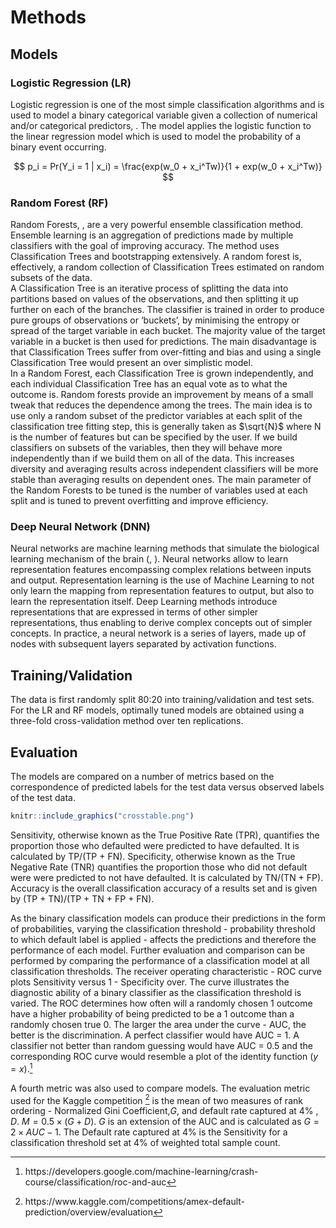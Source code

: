 
\spacing{1.1}
# Methods
## Models
### Logistic Regression (LR)  

Logistic regression is one of the most simple classification algorithms and is used to model a binary categorical variable given a collection of numerical and/or categorical predictors, \citet{alma9945667093902959}. The model applies the logistic function to the linear regression model which is used to model the probability of a binary event occurring. \spacing{0.5}

$$ p_i = Pr(Y_i = 1 | x_i) = \frac{exp(w_0 + x_i^Tw)}{1 + exp(w_0 + x_i^Tw)} $$


### Random Forest (RF)  
\spacing{1.1}
Random Forests, \citet{rfor}, are a very powerful ensemble classification method. Ensemble learning is an aggregation of predictions made by multiple classifiers with the goal of improving accuracy. The method uses Classification Trees and bootstrapping extensively. A random forest is, effectively, a random collection of Classification Trees estimated on random subsets of the data.  
A Classification Tree is an iterative process of splitting the data into partitions based on values of the observations, and then splitting it up further on each of the branches. The classifier is trained in order to produce pure groups of observations or 'buckets', by minimising the entropy or spread of the target variable in each bucket. The majority value of the target variable in a bucket is then used for predictions. The main disadvantage is that Classification Trees suffer from over-fitting and bias and using a single Classification Tree would present an over simplistic model.  
In a Random Forest, each Classification Tree is  grown independently, and each individual Classification Tree has an equal vote as to what the outcome is. Random forests provide an improvement by means of a small tweak that reduces the dependence among the trees. The main idea is to use only a random subset of the predictor variables at each split of the classification tree fitting step, this is generally taken as $\sqrt{N}$ where N is the number of features but can be specified by the user. If we build classifiers on subsets of the variables, then they will behave more independently than if we build them on all of the data. This increases diversity and averaging results across independent classifiers will be more stable than averaging results on dependent ones. The main parameter of the Random Forests to be tuned is the number of variables used at each split and is tuned to prevent overfitting and improve efficiency.  


### Deep Neural Network (DNN)  

Neural networks are machine learning methods that simulate the biological learning mechanism of the brain (\citet{Goodfellow-et-al-2016}, \citet{zhang2021dive}). Neural networks allow to learn representation features encompassing complex relations between inputs and output. Representation learning is the use of Machine Learning to not only learn the mapping from representation features to output, but also to learn the representation itself. Deep Learning methods introduce representations that are expressed in terms of other simpler representations, thus enabling to derive complex concepts out of simpler concepts. In practice, a neural network is a series of layers, made up of nodes with subsequent layers separated by activation functions.

## Training/Validation

The data is first randomly split 80:20 into training/validation and test sets.
For the LR and RF models, optimally tuned models are obtained using a three-fold cross-validation method over ten replications. 

## Evaluation

The models are compared on a number of metrics based on the correspondence of predicted labels for the test data versus observed labels of the test data.   

```r

knitr::include_graphics("crosstable.png")
```

Sensitivity, otherwise known as the True Positive Rate (TPR), quantifies the proportion those who defaulted were predicted to have defaulted. It is calculated by TP/(TP + FN). Specificity, otherwise known as the True Negative Rate (TNR) quantifies the proportion those who did not default were were  predicted to not have defaulted. It is calculated by TN/(TN + FP). Accuracy is the overall classification accuracy of a results set and is given by (TP + TN)/(TP + TN + FP + FN).   

As the binary classification models can produce their predictions in the form of probabilities, varying the classification threshold - probability threshold to which default label is applied - affects the predictions and therefore the performance of each model. Further evaluation and comparison can be performed by comparing the performance of a classification model at all classification thresholds. The receiver operating characteristic - ROC curve plots Sensitivity versus 1 - Specificity over. The curve illustrates the diagnostic ability of a binary classifier as the classification threshold is varied. The ROC determines how often will a randomly chosen 1 outcome have a higher probability of being predicted to be a 1 outcome than a randomly chosen true 0. The larger the area under the curve - AUC, the better is the discrimination. A perfect classifier would have AUC = 1. A classifier not better than random guessing would have AUC = 0.5 and the corresponding ROC curve would resemble a plot of the identity function ($y = x$).[^AUC]    

A fourth metric was also used to compare models. The evaluation metric used for the Kaggle competition [^met2] is the mean of two measures of rank ordering - Normalized Gini Coefficient,$G$, and default rate captured at 4% , $D$. $M = 0.5 \times (G + D)$. $G$ is an extension of the AUC and is calculated as $G = 2 \times AUC- 1$. The Default rate captured at 4% is the Sensitivity for a classification threshold set at 4% of weighted total sample count. 


[^AUC]:
https://developers.google.com/machine-learning/crash-course/classification/roc-and-auc

[^met2]:
https://www.kaggle.com/competitions/amex-default-prediction/overview/evaluation
